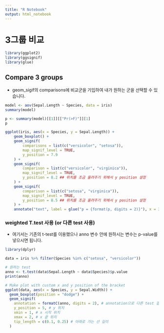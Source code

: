 ```yaml
---
title: "R Notebook"
output: html_notebook
---
```

# 3그룹 비교
```r
library(ggplot2)
library(ggsignif)
library(glue)
```
## Compare 3 groups
* geom_sigif의 comparisons에 비교군을 기입하여 내가 원하는 군을 선택할 수 있습니다. 

```r
model <- aov(Sepal.Length ~ Species, data = iris)
summary(model)

p <- summary(model)[[1]][["Pr(>F)"]][1]
p
```
```r
ggplot(iris, aes(x = Species, y = Sepal.Length)) +
    geom_boxplot() + 
    geom_signif(
        comparisons = list(c("versicolor", "setosa")),
        map_signif_level = TRUE,
        y_position = 7.9
    ) + 
    geom_signif(
        comparison = list(c("versicolor", "virginica")),
        map_signif_level = TRUE,
        y_position = 8.2 ## 위치를 조금 올려주기 위해서 y position 설정        
    ) + 
    geom_signif(
        comparison = list(c("setosa", "virginica")),
        map_signif_level = TRUE,
        y_position = 8.5 ## 위치를 조금 올려주기 위해서 y position 설정        
    ) +
    annotate("text", label = glue("p = {format(p, digits = 2)}"), x = 3.3 , y = 9.2) # aov 결과

```

### weighted T.test 사용 (or 다른 test 사용)
* 여기서는 기존의 t-test를 이용했으나 anno 변수 안에 원하시는 변수는 p-value를 넣으시면 됩니다. 
```r
library(dplyr)

data = iris %>% filter(Species %in% c("setosa", "versicolor"))

# 원하는 test
anno <- t.test(data$Sepal.Length ~ data$Species)$p.value
print(anno)
```

```r
# Make plot with custom x and y position of the bracket
ggplot(data, aes(x = Species, y = Sepal.Width)) +
  geom_boxplot(position = "dodge") +
  geom_signif(
    annotation = formatC(anno, digits = 2), # annotation으로 다른 test 결과 p_value 기입
    y_position = 5, # y 위치
    xmin = 1, # x 시작 위치
    xmax = 2, # x 끝 위치
    tip_length = c(0.1, 0.25) # 아래로 가는 선 길이 
  )
```

